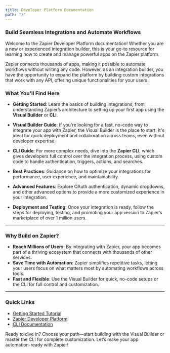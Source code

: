 ```yaml
---
title: Developer Platform Documentation
path: "/"
---
```


### Build Seamless Integrations and Automate Workflows

Welcome to the Zapier Developer Platform documentation! Whether you are a new or experienced integration builder, this is your go-to resource for learning how to create and manage powerful apps on the Zapier platform. 

Zapier connects thousands of apps, making it possible to automate workflows without writing any code. However, as an integration builder, you have the opportunity to expand the platform by building custom integrations that work with any API, offering unique functionalities for your users.

### What You’ll Find Here
- **Getting Started**: Learn the basics of building integrations, from understanding Zapier’s architecture to setting up your first app using the **Visual Builder** or **CLI**.
  
- **Visual Builder Guide**: If you're looking for a fast, no-code way to integrate your app with Zapier, the Visual Builder is the place to start. It's ideal for quick deployment and collaboration across teams, even without developer expertise.

- **CLI Guide**: For more complex needs, dive into the **Zapier CLI**, which gives developers full control over the integration process, using custom code to handle authentication, triggers, actions, and searches.

- **Best Practices**: Guidance on how to optimize your integrations for performance, user experience, and maintainability.

- **Advanced Features**: Explore OAuth authentication, dynamic dropdowns, and other advanced options to provide a more customized experience in your integration.

- **Deployment and Testing**: Once your integration is ready, follow the steps for deploying, testing, and promoting your app version to Zapier’s marketplace of over 1 million users.

---

### Why Build on Zapier?
- **Reach Millions of Users**: By integrating with Zapier, your app becomes part of a thriving ecosystem that connects with thousands of other services.
- **Save Time with Automation**: Zapier simplifies repetitive tasks, letting your users focus on what matters most by automating workflows across tools.
- **Fast and Flexible**: Use the Visual Builder for quick, no-code setups or the CLI for full control and customization.

---

### Quick Links
- [Getting Started Tutorial](https://zapier.com/resources/guides/quick-start)
- [Zapier Developer Platform](https://developer.zapier.com/)
- [CLI Documentation](https://docs.zapier.com/platform/reference/cli-docs)

Ready to dive in? Choose your path—start building with the Visual Builder or master the CLI for complete customization. Let’s make your app automation-ready with Zapier!



